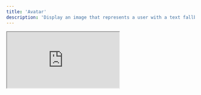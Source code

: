 ```yaml
---
title: 'Avatar'
description: 'Display an image that represents a user with a text fallback.'
---
```


<iframe
  style={{ width: '100%', height: '378px', borderRadius: 12 }}
  src="http://localhost:9009/iframe.html?id=avatar--default&viewMode=story"
/>

## Usage

Assemble the avatar directives in your template.

```html
<span ngpAvatar>
  <img ngpAvatarImage src="..." alt="..." />
  <span ngpAvatarFallback>NG</span>
</span>
```

## API Reference

The following directives are available to import from the `@ng-primitives/ng-primitives` package:

### NgpAvatarDirective

There are no inputs or outputs for this directive.

### NgpAvatarImageDirective

There are no inputs or outputs for this directive.

### NgpAvatarFallbackDirective

<ResponseField name="ngpAvatarFallbackDelay" type="number" default="0">
  Define a delay before the fallback is shown. This is useful to only show the fallback for those
  with slower connections.
</ResponseField>

## Global Configuration

You can configure the default options for all avatars in your application by using the `provideNgpAvatarConfig` function in a providers array.

```ts
import { provideNgpAvatarConfig } from '@ng-primitives/ng-primitives';

bootstrapApplication(AppComponent, {
  providers: [provideNgpAvatarConfig({ delay: 1000 })],
});
```

### NgpAvatarConfig

<ResponseField name="delay" type="number">
  Define a delay before the fallback is shown. This is useful to only show the fallback for those
  with slower connections.
</ResponseField>

## Schematics

You can use our schematic to generate a new avatar component.

<CodeGroup>

```bash Angular CLI
ng generate @ng-primitives/ng-primitives:avatar
```

```bash Nx
nx generate @ng-primitives/ng-primitives:avatar
```

</CodeGroup>

### Options

<ResponseField name="name" type="string">
  The name of the component.
</ResponseField>

<ResponseField name="project" type="string">
  The name of the project to add the component to.
</ResponseField>

<ResponseField name="path" type="string">
  The path to create the component.
</ResponseField>
